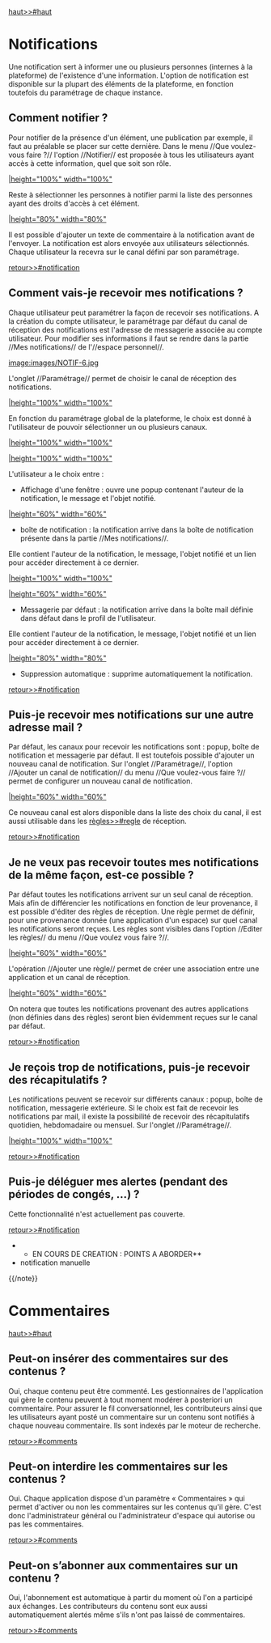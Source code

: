 [[haut>>#haut]]

{{anchor id=notification /}}
= Notifications =

Une notification sert à informer une ou plusieurs personnes (internes à la plateforme) de l'existence d'une information.
L'option de notification est disponible sur la plupart des éléments de la plateforme, en fonction toutefois du paramétrage de chaque instance.

== Comment notifier ? ==

Pour notifier de la présence d'un élément, une publication par exemple, il faut au préalable se placer sur cette dernière.
Dans le menu //Que voulez-vous faire ?// l'option //Notifier// est proposée à tous les utilisateurs ayant accès à cette information, quel que soit son rôle.

[[image:images/NOTIF-1.jpg||height="100%" width="100%"]]

Reste à sélectionner les personnes à notifier parmi la liste des personnes ayant des droits d'accès à cet élément. 

[[image:images/NOTIF-2.jpg||height="80%" width="80%"]]

Il est possible d'ajouter un texte de commentaire à la notification avant de l'envoyer.
La notification est alors envoyée aux utilisateurs sélectionnés. 
Chaque utilisateur la recevra sur le canal défini par son paramétrage. 

[[retour>>#notification]]

== Comment vais-je recevoir mes notifications ? ==

Chaque utilisateur peut paramétrer la façon de recevoir ses notifications.
A la création du compte utilisateur, le paramétrage par défaut du canal de réception des notifications est l'adresse de messagerie associée au compte utilisateur.
Pour modifier ses informations il faut se rendre dans la partie //Mes notifications// de l'//espace personnel//.

[[image:images/NOTIF-6.jpg]]

L'onglet //Paramétrage// permet de choisir le canal de réception des notifications.

[[image:images/NOTIF-7.jpg||height="100%" width="100%"]]

En fonction du paramétrage global de la plateforme, le choix est donné à l'utilisateur de pouvoir sélectionner un ou plusieurs canaux.

[[image:images/NOTIF-8.jpg||height="100%" width="100%"]]

[[image:images/NOTIF-9.jpg||height="100%" width="100%"]]

L'utilisateur a le choix entre :
* Affichage d'une fenêtre : ouvre une popup contenant l'auteur de la notification, le message et l'objet notifié.

[[image:images/NOTIF-10.jpg	||height="60%" width="60%"]]
* boîte de notification : la notification arrive dans la boîte de notification présente dans la partie //Mes notifications//. 
Elle contient l'auteur de la notification, le message, l'objet notifié et un lien pour accéder directement à ce dernier.

[[image:images/NOTIF-11.jpg||height="100%" width="100%"]]

[[image:images/NOTIF-5.jpg||height="60%" width="60%"]]
* Messagerie par défaut : la notification arrive dans la boîte mail définie dans défaut dans le profil de l'utilisateur.
Elle contient l'auteur de la notification, le message, l'objet notifié et un lien pour accéder directement à ce dernier.

[[image:images/NOTIF-4.jpg||height="80%" width="80%"]]
* Suppression automatique : supprime automatiquement la notification.

[[retour>>#notification]]

== Puis-je recevoir mes notifications sur une autre adresse mail ? ==

Par défaut, les canaux pour recevoir les notifications sont : popup, boîte de notification et messagerie par défaut.
Il est toutefois possible d'ajouter un nouveau canal de notification. 
Sur l'onglet //Paramétrage//, l'option //Ajouter un canal de notification// du menu //Que voulez-vous faire ?// permet de configurer un nouveau canal de notification.

[[image:images/NOTIF-12.jpg||height="60%" width="60%"]]

Ce nouveau canal est alors disponible dans la liste des choix du canal, il est aussi utilisable dans les [[règles>>#regle]] de réception.

[[retour>>#notification]]

{{anchor id=regle /}}
== Je ne veux pas recevoir toutes mes notifications de la même façon, est-ce possible ? ==

Par défaut toutes les notifications arrivent sur un seul canal de réception.
Mais afin de différencier les notifications en fonction de leur provenance, il est possible  d'éditer des règles de réception.
Une règle permet de définir, pour une provenance donnée (une application d'un espace) sur quel canal les notifications seront reçues.  
Les règles sont visibles dans l'option //Editer les règles// du menu //Que voulez vous faire ?//.

[[image:images/NOTIF-13.jpg||height="60%" width="60%"]]

L'opération //Ajouter une règle// permet de créer une association entre une application et un canal de réception.

[[image:images/NOTIF-14.jpg||height="60%" width="60%"]]

On notera que toutes les notifications provenant des autres applications (non définies dans des règles) seront bien évidemment reçues sur le canal par défaut.

[[retour>>#notification]]

== Je reçois trop de notifications, puis-je recevoir des récapitulatifs ? ==

Les notifications peuvent se recevoir sur différents canaux : popup, boîte de notification, messagerie extérieure.
Si le choix est fait de recevoir les notifications par mail, il existe la possibilité de recevoir des récapitulatifs quotidien, hebdomadaire ou mensuel.
Sur l'onglet //Paramétrage//.

[[image:images/NOTIF-15.jpg||height="100%" width="100%"]]

[[retour>>#notification]]

== Puis-je déléguer mes alertes (pendant des périodes de congés, …) ? ==

Cette fonctionnalité n'est actuellement pas couverte.

[[retour>>#notification]]

{{note}}
**EN COURS DE CREATION : POINTS A ABORDER**
* notification manuelle
{{/note}}


{{anchor id=comments /}}
= Commentaires =

[[haut>>#haut]]

== Peut-on insérer des commentaires sur des contenus ? ==

Oui, chaque contenu peut être commenté. Les gestionnaires de l'application qui gère le contenu peuvent à tout moment modérer à posteriori un commentaire. 
Pour assurer le fil conversationnel, les contributeurs ainsi que les utilisateurs ayant posté un commentaire sur un contenu sont notifiés à chaque nouveau commentaire. 
Ils sont indexés par le moteur de recherche. 

[[retour>>#comments]]

== Peut-on interdire les commentaires sur les contenus ? ==

Oui. Chaque application dispose d'un paramètre « Commentaires » qui permet d'activer ou non les commentaires sur les contenus qu'il gère. 
C'est donc l'administrateur général ou l'administrateur d'espace qui autorise ou pas les commentaires.

[[retour>>#comments]]

== Peut-on s’abonner aux commentaires sur un contenu ? ==

Oui, l'abonnement est automatique à partir du moment où l'on a participé aux échanges. 
Les contributeurs du contenu sont eux aussi automatiquement alertés même s'ils n'ont pas laissé de commentaires.

[[retour>>#comments]]




